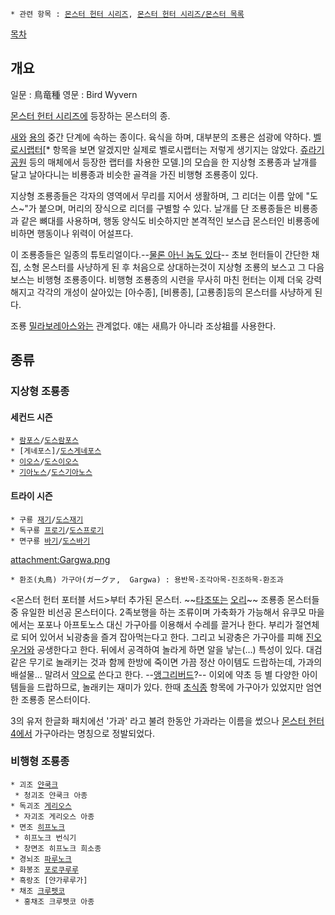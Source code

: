  * 관련 항목 : [[몬스터 헌터 시리즈]], [[몬스터 헌터 시리즈/몬스터 목록]]

[[목차]]
== 개요 ==
일문 : 鳥竜種
영문 : Bird Wyvern

[[몬스터 헌터 시리즈]]에 등장하는 몬스터의 종.

[[새]]와 [[용]]의 중간 단계에 속하는 종이다. 육식을 하며, 대부분의 조룡은 섬광에 약하다. [[벨로시랩터]][* 항목을 보면 알겠지만 실제로 벨로시랩터는 저렇게 생기지는 않았다. [[쥬라기 공원]] 등의 매체에서 등장한 랩터를 차용한 모델.]의 모습을 한 지상형 조룡종과 날개를 달고 날아다니는 비룡종과 비슷한 골격을 가진 비행형 조룡종이 있다. 

지상형 조룡종들은 각자의 영역에서 무리를 지어서 생활하며, 그 리더는 이름 앞에 "도스~"가 붙으며, 머리의 장식으로 리더를 구별할 수 있다. 날개를 단 조룡종들은 비룡종과 같은 뼈대를 사용하며, 행동 양식도 비슷하지만 본격적인 보스급 몬스터인 비룡종에 비하면 행동이나 위력이 어설프다. 

이 조룡종들은 일종의 튜토리얼이다.--[[얀가루루가|물론 아닌 놈도 있다]]-- 초보 헌터들이 간단한 채집, 소형 몬스터를 사냥하게 된 후 처음으로 상대하는것이 지상형 조룡의 보스고 그 다음 보스는 비행형 조룡종이다. 비행형 조룡종의 시련을 무사히 마친 헌터는 이제 더욱 강력해지고 각각의 개성이 살아있는 [아수종], [비룡종], [고룡종]등의 몬스터를 사냥하게 된다.

조룡 [[밀라보레아스]]와는 관계없다. 얘는 새鳥가 아니라 조상祖를 사용한다.

== 종류 ==
=== 지상형 조룡종 ===
==== 세컨드 시즌 ====
 * [[람포스(몬스터 헌터 시리즈)|람포스]]/[[도스람포스]]
 * [게네포스]/[[도스게네포스]]
 * [[이오스(몬스터 헌터 시리즈)|이오스]]/[[도스이오스]]
 * [[기아노스]]/[[도스기아노스]]
==== 트라이 시즌 ====
 * 구룡 [[재기(몬스터 헌터 시리즈)|재기]]/[[도스재기]]
 * 독구룡 [[프로기]]/[[도스프로기]]
 * 면구룡 [[바기(몬스터 헌터 시리즈)|바기]]/[[도스바기]]

attachment:Gargwa.png
 * 환조(丸鳥) 가구아(ガーグァ,  Gargwa) : 용반목-조각아목-진조하목-환조과
<몬스터 헌터 포터블 서드>부터 추가된 몬스터. ~~[[타조]]또는 [[오리]]~~ 조룡종 몬스터들 중 유일한 비선공 몬스터이다. 2족보행을 하는 조류이며  가축화가 가능해서 유쿠모 마을에서는 포포나 아프토노스 대신 가구아를 이용해서 수레를 끌거나 한다. 부리가 절연체로 되어 있어서 뇌광충을 즐겨 잡아먹는다고 한다. 그리고 뇌광충은 가구아를 피해 [[진오우거]]와 공생한다고 한다. 뒤에서 공격하여 놀라게 하면 알을 낳는(…) 특성이 있다. 대검 같은 무기로 놀래키는 것과 함께 한방에 죽이면 가끔 정산 아이템도 드랍하는데, 가과의 배설물... 말려서 [[약]]으로 쓴다고 한다. --[[앵그리버드]]?-- 이외에 약초 등 별 다양한 아이템들을 드랍하므로, 놀래키는 재미가 있다. 한때 [[초식종]] 항목에 가구아가 있었지만 엄연한 조룡종 몬스터이다. 

3의 유저 한글화 패치에선 '가과' 라고 불려 한동안 가과라는 이름을 썼으나 [[몬스터 헌터 4]]에서 가구아라는 명칭으로 정발되었다.

=== 비행형 조룡종 ===
 * 괴조 [[얀쿡크]]
  * 청괴조 얀쿡크 아종
 * 독괴조 [[게리오스]]
  * 자괴조 게리오스 아종
 * 면조 [[히프노크]]
  * 히프노크 번식기
  * 창면조 히프노크 희소종
 * 경뇌조 [[파루노크]]
 * 화봉조 [[포로쿠루루]]
 * 흑랑조 [얀가루루가]
 * 채조 [[크루펫코]]
  * 홍채조 크루펫코 아종
